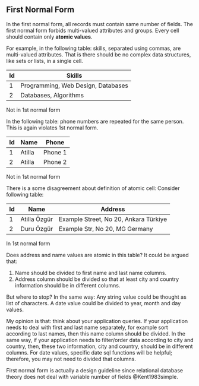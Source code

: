 ## First Normal Form

In the first normal form, all records must contain same number of fields.
The first normal form forbids multi-valued attributes and groups.
Every cell should contain only **atomic values**.

For example, in the following table: skills, separated using commas, are multi-valued attributes. 
That is there should be no complex data structures, like sets or lists, in a single cell.


| Id | Skills                             |
|----|------------------------------------|
| 1  | Programming, Web Design, Databases |
| 2  | Databases, Algorithms              |

:::{.callout-important}
Not in 1st normal form
:::



In the following table: phone numbers are repeated for the same person.
This is again violates 1st normal form.

| Id | Name   | Phone   |
|----|--------|---------|
| 1  | Atilla | Phone 1 |
| 2  | Atilla | Phone 2 |

:::{.callout-important}
Not in 1st normal form
:::



There is a some disagreement about definition of atomic cell:
Consider following table:



| Id | Name   | Address                               |
|----|--------|---------------------------------------|
| 1  | Atilla Özgür | Example Street, No 20, Ankara Türkiye |
| 2  | Duru Özgür  | Example Str, No 20, MG Germany        |

:::{.callout-tip}
In 1st normal form
:::


Does address and name values are atomic in this table?
It could be argued that:

1. Name should be divided to first name and last name columns.
2. Address column should be divided so that at least city and country information should be in different columns.

But where to stop?
In the same way: Any string value could be thought as list of characters.
A date value could be divided to year, month and day values.

My opinion is that: think about your application queries.
If your application needs to deal with first and last name separately, for example sort according to last names, then this name column should be divided.
In the same way, if your application needs to filter/order data according to city and country, then, these two information, city and country, should be in different columns.
For date values, specific date sql functions will be helpful; therefore, you may not need to divided that columns.


First normal form is actually a design guideline since relational database theory does not deal with variable number of fields  @Kent1983simple.
